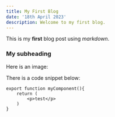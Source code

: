 ```yaml
---
title: My First Blog
date: '18th April 2023'
description: Welcome to my first blog.
---
```


This is my **first** blog post using *markdown*.

### My subheading
Here is an image:

There is a code snippet below:
```
export function myComponent(){
    return (
        <p>test</p>
    )
}
```
